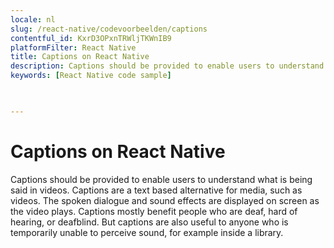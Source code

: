 ```yaml
---
locale: nl
slug: /react-native/codevoorbeelden/captions
contentful_id: KxrD3OPxnTRWljTKWnIB9
platformFilter: React Native
title: Captions on React Native
description: Captions should be provided to enable users to understand what is being said in videos.
keywords: [React Native code sample]


	
---
```


# Captions on React Native

Captions should be provided to enable users to understand what is being said in videos. Captions are a text based alternative for media, such as videos. The spoken dialogue and sound effects are displayed on screen as the video plays. Captions mostly benefit people who are deaf, hard of hearing, or deafblind. But captions are also useful to anyone who is temporarily unable to perceive sound, for example inside a library.

<CodeSample id="media-captions" locale="nl" platform="react native"/>